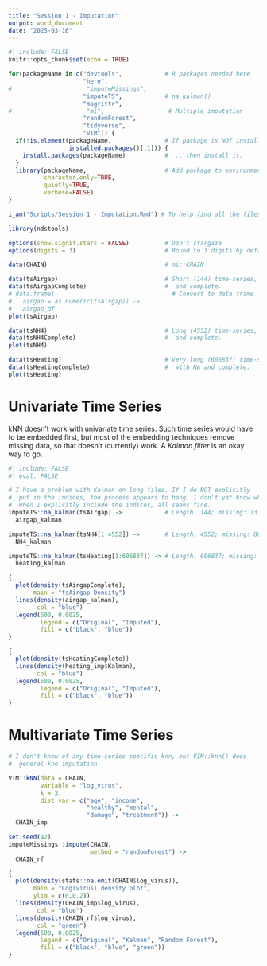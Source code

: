 ```yaml
---
title: "Session 1 - Imputation"
output: word_document
date: "2025-03-16"
---
```


```r
#| include: FALSE
knitr::opts_chunk$set(echo = TRUE)

for(packageName in c("devtools",            # R packages needed here
                     "here",
#                     "imputeMissings",
                     "imputeTS",            # na_kalman()
                     "magrittr",
#                     "mi",                  # Multiple imputation
                     "randomForest",
                     "tidyverse",
                     "VIM")) {
  if(!is.element(packageName,               # If package is NOT installed...
                 installed.packages()[,1])) {
    install.packages(packageName)           #  ...then install it.
  }
  library(packageName,                      # Add package to environment
          character.only=TRUE,
          quietly=TRUE,
          verbose=FALSE)
}

i_am("Scripts/Session 1 - Imputation.Rmd") # To help find all the files.

library(ndstools)

options(show.signif.stars = FALSE)          # Don't stargaze
options(digits = 3)                         # Round to 3 digits by default
```

```r
data(CHAIN)                                 # mi::CHAIN

data(tsAirgap)                              # Short (144) time-series, with NA
data(tsAirgapComplete)                      #  and complete.
# data.frame(                                 # Convert to data frame
#   airgap = as.numeric(tsAirgap)) ->
#   airgap_df
plot(tsAirgap)

data(tsNH4)                                 # Long (4552) time-series, with NA
data(tsNH4Complete)                         #  and complete.
plot(tsNH4)

data(tsHeating)                             # Very long (606837) time-series
data(tsHeatingComplete)                     #  with NA and complete.
plot(tsHeating)
```

# Univariate Time Series

kNN doesn't work with univariate time series. Such time series would have to be embedded first, but most of the embedding techniques remove missing data, so that doesn't (currently) work. A *Kalman filter* is an okay way to go.

```r
#| include: FALSE
#| eval: FALSE

# I have a problem with Kalman on long files. If I do NOT explicitly
#  put in the indices, the process appears to hang. I don't yet know why.
#  When I explicitly include the indices, all seems fine.
imputeTS::na_kalman(tsAirgap) ->            # Length: 144; missing: 13
  airgap_kalman

imputeTS::na_kalman(tsNH4[1:4552]) ->       # Length: 4552; missing: 883
  NH4_kalman

imputeTS::na_kalman(tsHeating[1:606837]) -> # Length: 606837; missing: 57391
  heating_kalman

```


```r

{
  plot(density(tsAirgapComplete),
       main = "tsAirgap Density")
  lines(density(airgap_kalman),
        col = "blue")
  legend(500, 0.0025,
         legend = c("Original", "Imputed"),
         fill = c("black", "blue"))
}

{
  plot(density(tsHeatingComplete))
  lines(density(heating_imp$Kalman),
        col = "blue")
  legend(500, 0.0025,
         legend = c("Original", "Imputed"),
         fill = c("black", "blue"))
}

```

# Multivariate Time Series
```r
# I don't know of any time-series specific knn, but VIM::knn() does
#  general knn imputation.

VIM::kNN(data = CHAIN,
         variable = "log_virus",
         k = 3,
         dist_var = c("age", "income",
                      "healthy", "mental",
                      "damage", "treatment")) ->
  CHAIN_imp

set.seed(42)
imputeMissings::impute(CHAIN,
                       method = "randomForest") ->
  CHAIN_rf

{
  plot(density(stats::na.omit(CHAIN$log_virus)),
       main = "Log(virus) density plot",
       ylim = c(0,0.2))
  lines(density(CHAIN_imp$log_virus),
        col = "blue")
  lines(density(CHAIN_rf$log_virus),
        col = "green")
  legend(500, 0.0025,
         legend = c("Original", "Kalman", "Random Forest"),
         fill = c("black", "blue", "green"))
}

```





